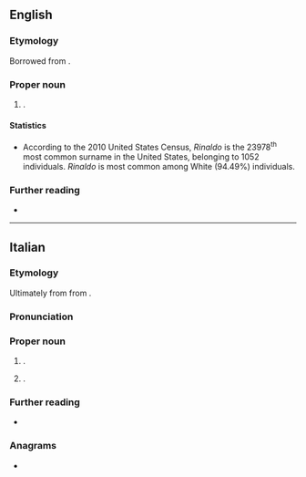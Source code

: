 ==English==
{{wp}}

===Etymology===
Borrowed from {{bor|en|it|Rinaldo}}.

===Proper noun===
{{en-proper noun|s}}

# {{surname|en|from=Italian}}.

====Statistics====
* According to the 2010 United States Census, ''Rinaldo'' is the 23978<sup>th</sup> most common surname in the United States, belonging to 1052 individuals. ''Rinaldo'' is most common among White (94.49%) individuals.

===Further reading===
* {{R:en:DAFN}}

----

==Italian==
{{wp|lang=it}}

===Etymology===
Ultimately from from {{der|it|gem-pro|*Raginawaldaz}}.

===Pronunciation===
{{it-pr|Rinàldo}}

===Proper noun===
{{it-proper noun|m}}

# {{given name|it|male|from=Proto-Germanic|eq=Reynold}}.
# {{surname|it|from=patronymics}}.

===Further reading===
* {{R:it:MdC|rinaldo}}

===Anagrams===
* {{anagrams|it|a=adilnor|donarli|ladroni|lardino}}